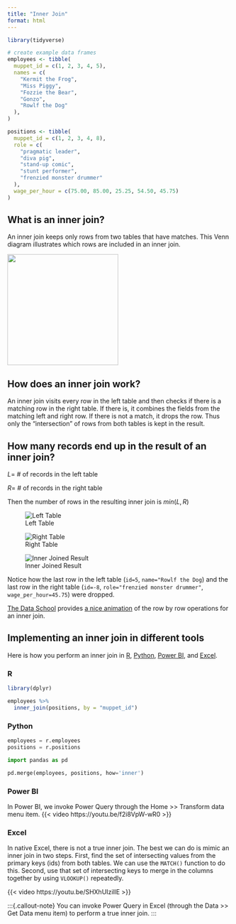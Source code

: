 ```yaml
---
title: "Inner Join"
format: html
---
```


```r
library(tidyverse)

# create example data frames
employees <- tibble(
  muppet_id = c(1, 2, 3, 4, 5),
  names = c(
    "Kermit the Frog",
    "Miss Piggy",
    "Fozzie the Bear",
    "Gonzo",
    "Rowlf the Dog"
  ),
)

positions <- tibble(
  muppet_id = c(1, 2, 3, 4, 8),
  role = c(
    "pragmatic leader",
    "diva pig",
    "stand-up comic",
    "stunt performer",
    "frenzied monster drummer"
  ),
  wage_per_hour = c(75.00, 85.00, 25.25, 54.50, 45.75)
)
```

## What is an inner join?

An inner join keeps only rows from two tables that have matches. This Venn diagram illustrates which rows are included in an inner join.

![](inner_join_venn.svg){height=250 fig-align="center"}

## How does an inner join work?

An inner join visits every row in the left table and then checks if there is a matching row in the right table. If there is, it combines the fields from the matching left and right row. If there is not a match, it drops the row. Thus only the "intersection" of rows from both tables is kept in the result.

## How many records end up in the result of an inner join?

$L =$ # of records in the left table

$R =$ # of records in the right table

Then the number of rows in the resulting inner join is $min(L,R)$

::: {layout="\[\[32,68\], \[100\]\]"}

![Left Table](inner_join_left_table.svg)

![Right Table](inner_join_right_table.svg)

![Inner Joined Result](inner_join_results.svg)

:::

Notice how the last row in the left table (`id=5`, `name="Rowlf the Dog`) and the last row in the right table (`id=-8`, `role="frenzied monster drummer"`, `wage_per_hour=45.75`) were dropped.

[The Data School](https://dataschool.com/how-to-teach-people-sql/inner-join-animated/) provides [a nice animation](https://dataschool.com/assets/images/how-to-teach-people-sql/innerJoin/innerJoin_3.gif) of the row by row operations for an inner join.

## Implementing an inner join in different tools

Here is how you perform an inner join in [R](#r), [Python](#python), [Power BI](#power-bi), and [Excel](#excel).

### R

```r
library(dplyr)

employees %>% 
  inner_join(positions, by = "muppet_id")
```

### Python

```python
employees = r.employees
positions = r.positions
```

```python
import pandas as pd

pd.merge(employees, positions, how='inner')
```

### Power BI

In Power BI, we invoke Power Query through the Home \>\> Transform data menu item. {{< video https://youtu.be/f2i8VpW-wR0 >}}

### Excel

In native Excel, there is not a true inner join. The best we can do is mimic an inner join in two steps. First, find the set of intersecting values from the primary keys (ids) from both tables. We can use the `MATCH()` function to do this. Second, use that set of intersecting keys to merge in the columns together by using `VLOOKUP()` repeatedly.

{{< video https://youtu.be/SHXhUIzillE >}}

:::{.callout-note} You can invoke Power Query in Excel (through the Data \>\> Get Data menu item) to perform a true inner join. :::
